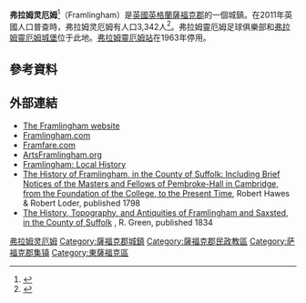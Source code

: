{{Infobox UK place
|country = 英格蘭
|latitude= 52.22207
|longitude= 1.34342
|official_name= Framlingham
| population = 3,342
| population_ref = ''(2011)''
|civil parish= Lawshall
|shire_district= [[Suffolk_Coastal|Suffolk Coastal]]
|region= 東英格蘭
|shire_county = [[薩福克郡|薩福克郡]]
|constituency_westminster= [[中薩福克和北伊普斯威奇_(英國國會選區)|中薩福克和北伊普斯威奇]]
|post_town= WOODBRIDGE
|postcode_district = IP13
|postcode_area= IP
|dial_code= 01728
|os_grid_reference= TM283634
|static_image = [[File:Framlingham_-_Church_of_St_Michael.jpg|240px]]
|static_image_caption= 
}}
'''弗拉姆灵厄姆'''<ref>{{cite book|author1=周定国|title=世界地名翻译大辞典|date=2007|publisher=中国对外翻译出版公司|location=北京|isbn=978-7-5001-0753-8}}</ref>（Framlingham）是[[英國|英國]][[英格蘭|英格蘭]][[薩福克郡|薩福克郡]]的一個城鎮。在2011年英國人口普查時，弗拉姆灵厄姆有人口3,342人<ref>{{cite web|url=http://www.neighbourhood.statistics.gov.uk/dissemination/LeadKeyFigures.do?a=7&b=11123574&c=Framlingham&d=16&e=62&g=6467032&i=1001x1003x1032x1004&o=362&m=0&r=1&s=1442240781312&enc=1|title=Town population 2011|accessdate=14 September 2015|archive-url=https://web.archive.org/web/20161011181910/http://www.neighbourhood.statistics.gov.uk/dissemination/LeadKeyFigures.do?a=7&b=11123574&c=Framlingham&d=16&e=62&g=6467032&i=1001x1003x1032x1004&o=362&m=0&r=1&s=1442240781312&enc=1|archive-date=2016-10-11|dead-url=yes}}</ref>。弗拉姆靈厄姆足球俱樂部和[[弗拉姆靈厄姆城堡|弗拉姆靈厄姆城堡]]位于此地。[[弗拉姆靈厄姆站|弗拉姆靈厄姆站]]在1963年停用。

==參考資料==
{{reflist}}
==外部連結==
* [http://www.framlingham.co.uk The Framlingham website] {{Wayback|url=http://www.framlingham.co.uk/ |date=20070207082436 }}
* [http://www.framlingham.com Framlingham.com] {{Wayback|url=http://www.framlingham.com/ |date=20200819131529 }}
* [http://www.framfare.com Framfare.com] {{Wayback|url=http://www.framfare.com/ |date=20190712201756 }}
* [https://web.archive.org/web/20160306095618/http://artsframlingham.org/ ArtsFramlingham.org]
* [http://www.framlingham.co.uk/local.htm Framlingham: Local History] {{Wayback|url=http://www.framlingham.co.uk/local.htm |date=20130811160816 }}
* [[iarchive:historyframling01lodegoog|The History of Framlingham, in the County of Suffolk: Including Brief Notices of the Masters and Fellows of Pembroke-Hall in Cambridge, from the Foundation of the College, to the Present Time]], Robert Hawes & Robert Loder, published 1798
* [https://books.google.co.uk/books?id=dz4QAAAAYAAJ&source=gbs_navlinks_s The History, Topography, and Antiquities of Framlingham and Saxsted, in the County of Suffolk] {{Wayback|url=https://books.google.co.uk/books?id=dz4QAAAAYAAJ&source=gbs_navlinks_s |date=20160306061408 }}, R. Green, published 1834

{{DEFAULTSORT:Framlingham}}
[[Category:弗拉姆灵厄姆|]]
[[Category:薩福克郡城鎮|Category:薩福克郡城鎮]]
[[Category:薩福克郡民政教區|Category:薩福克郡民政教區]]
[[Category:萨福克郡集镇|Category:萨福克郡集镇]]
[[Category:東薩福克區|Category:東薩福克區]]